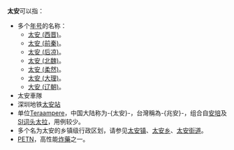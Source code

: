 '''太安'''可以指：
*多个[[年号|年号]]的名称：
**[[太安_(西晋)|太安 (西晋)]]。
**[[太安_(前秦)|太安 (前秦)]]。
**[[太安_(后凉)|太安 (后凉)]]。
**[[太安_(北魏)|太安 (北魏)]]。
**[[太安_(柔然)|太安 (柔然)]]。
**[[太安_(大理)|太安 (大理)]]。
**[[大安_(辽朝)|大安 (辽朝)]]。
*太安車隊
*深圳地铁[[太安站|太安站]]
*单位[[d:Q53679495|Teraampere]]，中国大陆称为-{太安}-，台灣稱為-{兆安}-，组合自[[安培|安培]]及[[国际单位制词头|SI词头]][[太拉|太拉]]，用例较少。
*多个名为太安的乡镇级行政区划，请参见[[太安镇|太安镇]]、[[太安乡|太安乡]]、[[太安街道|太安街道]]。
*[[季戊四醇四硝酸酯|PETN]]，高性能[[炸藥|炸藥]]之一。
{{消歧义|Cat=年号消歧义|T}}